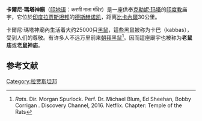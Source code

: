 {{Infobox religious building
| name               = 卡爾尼·瑪塔神廟
| image              = Le temple de Karni Mata (Deshnoke) (8423353617).jpg
| alt                = 
| caption            = 卡爾尼·瑪塔神廟
| map_type           = India Rajasthan#India
| map_caption        = 卡爾尼·瑪塔神廟位於印度拉賈斯坦邦的位置
| coordinates        = {{coord|27|47|26|N|73|20|27|E|type:landmark_region:IN|display=inline,title}}
| native_name        =  करणी माता मंदिर
| country            = [[印度|印度]]
| state              = [[拉贾斯坦邦|拉贾斯坦邦]]
| district           = [[比卡內爾縣|比卡內爾縣]]
| location           = [[德斯赫诺凯|德斯赫诺凯]]
| elevation_m        = 
| deity              = [[难近母|难近母]]
| festivals          =  
| architecture       = [[拉傑普特人|拉傑普特人]]
| inscriptions       = 
| year_completed         = 15至20世紀
| creator            = {{link-en|甘加·辛格|Maharaja Ganga Singh}}
| website            = 
}}'''卡爾尼·瑪塔神廟'''（[[印地语|印地语]]：करणी माता मंदिर）是一座供奉[[克勒妮·玛塔|克勒妮·玛塔]]的[[印度教|印度教]]庙宇，它位於[[印度|印度]][[拉贾斯坦邦|拉贾斯坦邦]]的[[德斯赫诺凯|德斯赫诺凯]]，距离[[比卡內爾|比卡內爾]]30公里。

卡爾尼·瑪塔神廟內生活着大约25000只[[黑鼠|黑鼠]]，這些黑鼠被称为卡巴（kabbas），受到人们的尊敬。有许多人不远万里前来[[朝拜|朝拜]][[黑鼠|黑鼠]]<ref>''Rats''. Dir. Morgan Spurlock. Perf. Dr. Michael Blum, Ed Sheehan, Bobby Corrigan . Discovery Channel, 2016. Netflix. Chapter: Temple of the Rats</ref>。因而這座廟宇也被称为'''老鼠庙'''或'''老鼠神庙'''。

==参考文献==
{{reflist}}

[[Category:拉贾斯坦邦|Category:拉贾斯坦邦]]